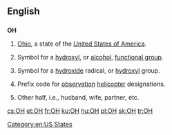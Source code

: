 {{also|oh|OH|óh|öh|он|өн|애}}
==English==

==={{abbreviation-old|en}}===
'''OH'''

# {{context|US|lang=en}} [[Ohio]], a state of the [[United States of America]].
# {{context|organic chemistry|lang=en}} Symbol for a [[hydroxyl]], or [[alcohol]], [[functional group]].
# {{context|inorganic chemistry|lang=en}} Symbol for a [[hydroxide]] radical, or [[hydroxyl]] group.
# {{context|US|army|aviation|lang=en}} Prefix code for [[observation]] [[helicopter]] designations.
# {{context|Internet slang|lang=en}} Other half, i.e., husband, wife, partner, etc.

[[Category:en:US States]]

[[cs:OH]]
[[et:OH]]
[[fr:OH]]
[[ku:OH]]
[[hu:OH]]
[[pl:OH]]
[[sk:OH]]
[[tr:OH]]